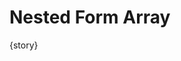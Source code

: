 
<Meta
  title="FluentForm/Basic"
  component={meta.component}
  decorators={meta.decorators}
  argTypes={meta.argTypes}
  parameters={meta.parameters} />

# Nested Form Array

<Canvas withToolbar mdxSource={source}>
  <Story name="Nested Form Array">{story}</Story>
</Canvas>

<ArgsTable of={FluentFormComponent} />

